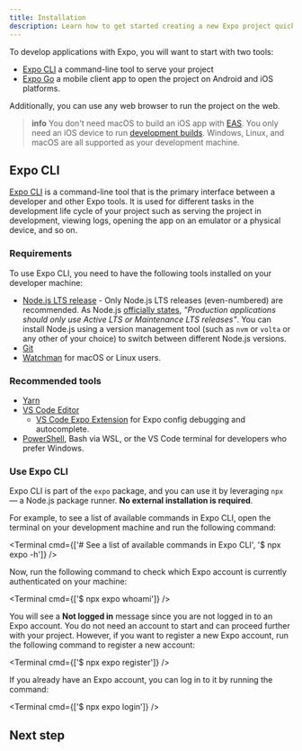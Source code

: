 ```yaml
---
title: Installation
description: Learn how to get started creating a new Expo project quickly and easily using Expo CLI and Expo Go.
---
```



To develop applications with Expo, you will want to start with two tools:

- [Expo CLI](#expo-cli) a command-line tool to serve your project
- [Expo Go](#expo-go-app-for-android-and-ios) a mobile client app to open the project on Android and iOS platforms.

Additionally, you can use any web browser to run the project on the web.

> **info** You don't need macOS to build an iOS app with [EAS](/eas). You only need an iOS device to run [development builds](/development/introduction). Windows, Linux, and macOS are all supported as your development machine.

## Expo CLI

[Expo CLI](/workflow/expo-cli) is a command-line tool that is the primary interface between a developer and other Expo tools. It is used for different tasks in the development life cycle of your project such as serving the project in development, viewing logs, opening the app on an emulator or a physical device, and so on.

### Requirements

To use Expo CLI, you need to have the following tools installed on your developer machine:

- [Node.js LTS release](https://nodejs.org/en/) - Only Node.js LTS releases (even-numbered) are recommended. As Node.js [officially states](https://nodejs.org/en/about/releases/), _"Production applications should only use Active LTS or Maintenance LTS releases"_. You can install Node.js using a version management tool (such as `nvm` or `volta` or any other of your choice) to switch between different Node.js versions.
- [Git](https://git-scm.com)
- [Watchman](https://facebook.github.io/watchman/docs/install#buildinstall) for macOS or Linux users.

### Recommended tools

- [Yarn](https://classic.yarnpkg.com/en/docs/install)
- [VS Code Editor](https://code.visualstudio.com/download)
  - [VS Code Expo Extension](https://marketplace.visualstudio.com/items?itemName=byCedric.vscode-expo) for Expo config debugging and autocomplete.
- [PowerShell](https://docs.microsoft.com/en-us/powershell/scripting/install/installing-powershell-core-on-windows), Bash via WSL, or the VS Code terminal for developers who prefer Windows.

### Use Expo CLI

Expo CLI is part of the `expo` package, and you can use it by leveraging `npx` &mdash; a Node.js package runner. **No external installation is required**.

For example, to see a list of available commands in Expo CLI, open the terminal on your development machine and run the following command:

<Terminal cmd={['# See a list of available commands in Expo CLI', '$ npx expo -h']} />

Now, run the following command to check which Expo account is currently authenticated on your machine:

<Terminal cmd={['$ npx expo whoami']} />

You will see a **Not logged in** message since you are not logged in to an Expo account.
You do not need an account to start and can proceed further with your project. However, if you want to register a new Expo account, run the following command to register a new account:

<Terminal cmd={['$ npx expo register']} />

If you already have an Expo account, you can log in to it by running the command:

<Terminal cmd={['$ npx expo login']} />

## Next step

<BoxLink
  title="Expo Go"
  description="Now that Expo CLI is working, in the next step, let's learn about one of the fastest ways to test your project using Expo Go."
  Icon={ExpoGoLogo}
  href="/home/get-started/expo-go"
/>
